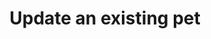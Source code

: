 ---
title: "Update an existing pet"
openapiapi: "PUT /pet"
sidebarTitle: "Update an existing pet"
description: "Update an existing pet by Id"
---